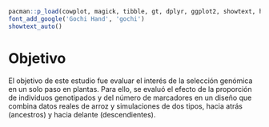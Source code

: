 ```r

pacman::p_load(cowplot, magick, tibble, gt, dplyr, ggplot2, showtext, here, readr)
font_add_google('Gochi Hand', 'gochi')
showtext_auto()
```

<!-- Para renderizar: bookdown::render_book("index.Rmd", "bookdown::pdf_book") -->

# Objetivo

El objetivo de este estudio fue evaluar el interés de la selección genómica en un solo paso en plantas.  Para ello, se evaluó el efecto de la proporción de individuos genotipados y del número de marcadores en un diseño que combina datos reales de arroz y simulaciones de dos tipos, hacia atrás (ancestros) y hacia delante (descendientes).

<!--
realizar las predicciones utilizando información fenotípica, genealógica y genómica para evaluar genéticamente las línea
-->